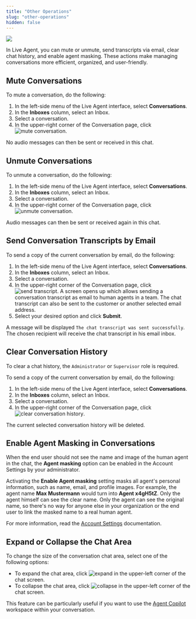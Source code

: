 ```yaml
---
title: "Other Operations"
slug: "other-operations"
hidden: false
---
```


<a href="/release-notes/4.72"><img noZoom src="https://img.shields.io/badge/Updated in-v4.72-blue.svg" /></a>


In Live Agent, you can mute or unmute, send transcripts via email, clear chat history, and enable agent masking. These actions make managing conversations more efficient, organized, and user-friendly.

## Mute Conversations

To mute a conversation, do the following:

1. In the left-side menu of the Live Agent interface, select **Conversations**.
2. In the **Inboxes** column, select an Inbox. 
3. Select a conversation. 
4. In the upper-right corner of the Conversation page, click ![mute conversation](/_assets/icons/black-and-white/mute-conversation.svg). 

No audio messages can then be sent or received in this chat.

## Unmute Conversations

To unmute a conversation, do the following:

1. In the left-side menu of the Live Agent interface, select **Conversations**.
2. In the **Inboxes** column, select an Inbox.
3. Select a conversation.
4. In the upper-right corner of the Conversation page, click ![unmute conversation](/_assets/icons/black-and-white/unmute-conversation.svg).

Audio messages can then be sent or received again in this chat. 

## Send Conversation Transcripts by Email

To send a copy of the current conversation by email, do the following:

1. In the left-side menu of the Live Agent interface, select **Conversations**.
2. In the **Inboxes** column, select an Inbox.
3. Select a conversation.
4. In the upper-right corner of the Conversation page, click ![send transcript](/_assets/icons/black-and-white/send-transcript.svg). A screen opens up which allows sending a conversation transcript as email to human agents in a team. The chat transcript can also be sent to the customer or another selected email address.
5. Select your desired option and click **Submit**. 

A message will be displayed `The chat transcript was sent successfully`. The chosen recipient will receive the chat transcript in his email inbox.

## Clear Conversation History

To clear a chat history, the `Administrator` or `Supervisor` role is required.

To send a copy of the current conversation by email, do the following:

1. In the left-side menu of the Live Agent interface, select **Conversations**.
2. In the **Inboxes** column, select an Inbox.
3. Select a conversation.
4. In the upper-right corner of the Conversation page, click ![clear conversation history](/_assets/icons/black-and-white/clear-conversation-history.svg).

The current selected conversation history will be deleted.

## Enable Agent Masking in Conversations

When the end user should not see the name and image of the human agent in the chat, the **Agent masking** option can be enabled in the Account Settings by your administrator. 

Activating the **Enable Agent masking** setting masks all agent's personal information, such as name, email, and profile images. For example, the agent name **Max Mustermann** would turn into **Agent x4gH5tZ**. Only the agent himself can see the clear name.
Only the agent can see the original name, so there's no way for anyone else in your organization or the end user to link the masked name to a real human agent.

For more information, read the [Account Settings](/live-agent/settings/account-settings) documentation.

## Expand or Collapse the Chat Area

To change the size of the conversation chat area, select one of the following options:

- To expand the chat area, click ![expand](/_assets/icons/black-and-white/expand.svg) in the upper-left corner of the chat screen.
- To collapse the chat area, click ![collapse](/_assets/icons/blue/collapse.svg) in the upper-left corner of the chat screen.

This feature can be particularly useful if you want to use the [Agent Copilot](/live-agent/assistants/agent-copilot) workspace within your conversation.